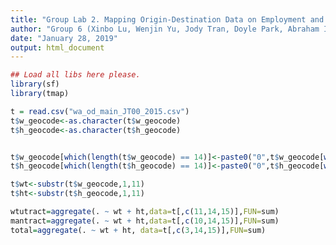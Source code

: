```yaml
---
title: "Group Lab 2. Mapping Origin-Destination Data on Employment and Industry in the US"
author: "Group 6 (Xinbo Lu, Wenjin Yu, Jody Tran, Doyle Park, Abraham Im)"
date: "January 28, 2019"
output: html_document
---
```


```r
## Load all libs here please. 
library(sf)
library(tmap)

t = read.csv("wa_od_main_JT00_2015.csv")
t$w_geocode<-as.character(t$w_geocode)
t$h_geocode<-as.character(t$h_geocode)


t$w_geocode[which(length(t$w_geocode) == 14)]<-paste0("0",t$w_geocode[which(length(t$w_geocode) == 14)])
t$h_geocode[which(length(t$h_geocode) == 14)]<-paste0("0",t$h_geocode[which(length(t$h_geocode) == 14)])

t$wt<-substr(t$w_geocode,1,11)
t$ht<-substr(t$h_geocode,1,11)

wtutract=aggregate(. ~ wt + ht,data=t[,c(11,14,15)],FUN=sum)
mantract=aggregate(. ~ wt + ht,data=t[,c(10,14,15)],FUN=sum)
total=aggregate(. ~ wt + ht, data=t[,c(3,14,15)],FUN=sum)



```


